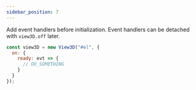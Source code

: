 ```yaml
---
sidebar_position: 7
---
```



<OptionDescriptor type="object" defaultVal="{}" />

Add event handlers before initialization.
Event handlers can be detached with `view3D.off` later.

```js
const view3D = new View3D("#el", {
  on: {
    ready: evt => {
      // DO_SOMETHING
    }
  }
});
```
